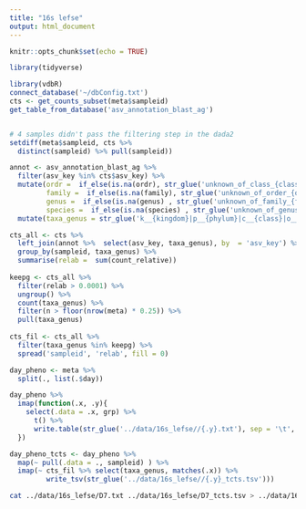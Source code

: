 ```yaml
---
title: "16s lefse"
output: html_document
---
```


```r
knitr::opts_chunk$set(echo = TRUE)
```

```r
library(tidyverse)
```

```r
library(vdbR)
connect_database('~/dbConfig.txt')
cts <- get_counts_subset(meta$sampleid)
get_table_from_database('asv_annotation_blast_ag')


# 4 samples didn't pass the filtering step in the dada2
setdiff(meta$sampleid, cts %>% 
  distinct(sampleid) %>% pull(sampleid))
```

```r
annot <- asv_annotation_blast_ag %>% 
  filter(asv_key %in% cts$asv_key) %>% 
  mutate(ordr =  if_else(is.na(ordr), str_glue('unknown_of_class_{class}'), ordr),
         family =  if_else(is.na(family), str_glue('unknown_of_order_{ordr}'), family),
         genus =  if_else(is.na(genus) , str_glue('unknown_of_family_{family}'), genus),
         species =  if_else(is.na(species) , str_glue('unknown_of_genus_{genus}'), species)) %>% 
  mutate(taxa_genus = str_glue('k__{kingdom}|p__{phylum}|c__{class}|o__{ordr}|f__{family}|g__{genus}'))

cts_all <- cts %>% 
  left_join(annot %>%  select(asv_key, taxa_genus), by  = 'asv_key') %>% 
  group_by(sampleid, taxa_genus) %>% 
  summarise(relab =  sum(count_relative))
 
keepg <- cts_all %>% 
  filter(relab > 0.0001) %>%
  ungroup() %>% 
  count(taxa_genus) %>% 
  filter(n > floor(nrow(meta) * 0.25)) %>% 
  pull(taxa_genus)
 
cts_fil <- cts_all %>% 
  filter(taxa_genus %in% keepg) %>% 
  spread('sampleid', 'relab', fill = 0)
```


```r
day_pheno <- meta %>% 
  split(., list(.$day))

day_pheno %>% 
  imap(function(.x, .y){
    select(.data = .x, grp) %>% 
      t() %>% 
      write.table(str_glue('../data/16s_lefse//{.y}.txt'), sep = '\t', quote = F, row.names = T, col.names = F)
  })

day_pheno_tcts <- day_pheno %>% 
  map(~ pull(.data = ., sampleid) ) %>% 
  imap(~ cts_fil %>% select(taxa_genus, matches(.x)) %>% 
         write_tsv(str_glue('../data/16s_lefse//{.y}_tcts.tsv')))

```

```bash
cat ../data/16s_lefse/D7.txt ../data/16s_lefse/D7_tcts.tsv > ../data/16s_lefse/D7_lefse_ready_tcts.tsv
```

